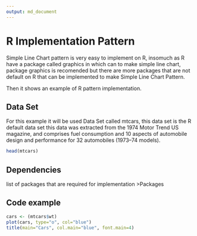 ```yaml
---
output: md_document
---
```


# R Implementation Pattern

Simple Line Chart pattern is very easy to implement on R, insomuch as R have a package called graphics in which can to make simple line chart, package graphics is recomended but there are more packages that are not default on R that can be implemented to make Simple Line Chart Pattern. 

Then it shows an example of R pattern implementation.

## Data Set

For this example it will be used Data Set called mtcars, this data set is the R default data set this data was extracted from the 1974 Motor Trend US magazine, and comprises fuel consumption and 10 aspects of automobile design and performance for 32 automobiles (1973–74 models).

```r
head(mtcars)

```

## Dependencies 

list of packages that are required for implementation
>Packages

## Code example 
```r
cars <- (mtcars$wt)
plot(cars, type="o", col="blue")
title(main="Cars", col.main="blue", font.main=4)
```

